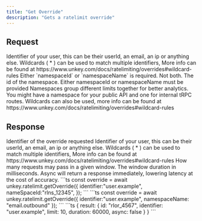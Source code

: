 ```yaml
---
title: "Get Override"
description: "Gets a ratelimit override"
---
```


## Request
<ParamField body="identifier" type="string" required>
Identifier of your user, this can be their userId, an email, an ip or anything else. Wildcards ( * ) can be used to match multiple identifiers, More info can be found at https://www.unkey.com/docs/ratelimiting/overrides#wildcard-rules
</ParamField>

<Warning>
Either `namespaceId` or `namespaceName` is required. Not both.
</Warning>

<ParamField body="namespaceId" type="string">
The id of the namespace. Either namespaceId or namespaceName must be provided
</ParamField>

<ParamField body="namespaceName" type="string">
Namespaces group different limits together for better analytics. You might have a namespace for your public API and one for internal tRPC routes. Wildcards can also be used, more info can be found at https://www.unkey.com/docs/ratelimiting/overrides#wildcard-rules
</ParamField>


## Response

<ResponseField name="result">
<Expandable title="properties" defaultOpen>

<ParamField body="id" type="string" required>
Identifier of the override requested
</ParamField>

<ParamField body="identifier" type="string" required>
Identifier of your user, this can be their userId, an email, an ip or anything else. Wildcards ( * ) can be used to match multiple identifiers, More info can be found at https://www.unkey.com/docs/ratelimiting/overrides#wildcard-rules
</ParamField>

<ParamField body="limit" type="number" required>
How many requests may pass in a given window.
</ParamField>

<ParamField body="duration" type="number" required>
The window duration in milliseconds.
</ParamField>

<ParamField body="async" type="boolean">
Async will return a response immediately, lowering latency at the cost of accuracy.
</ParamField>
</Expandable>
</ResponseField >


<RequestExample>
```ts
const override = await unkey.ratelimit.getOverride({
  identifier:"user.example", 
  nameSpaceId:"rlns_12345",
});
```
```ts
const override = await unkey.ratelimit.getOverride({
  identifier:"user.example", 
  namespaceName: "email.outbound"
});
```
</RequestExample>

<ResponseExample>
```ts
{
  result: {
    id: "rlor_4567",
    identifier: "user.example",
    limit: 10,
    duration: 60000,
    async: false
  }
}
```
</ResponseExample>